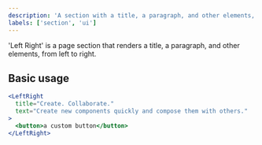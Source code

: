```yaml
---
description: 'A section with a title, a paragraph, and other elements, from left to right.'
labels: ['section', 'ui']
---
```



'Left Right' is a page section that renders a title, a paragraph, and other elements, from left to right.

## Basic usage

```jsx live
<LeftRight
  title="Create. Collaborate."
  text="Create new components quickly and compose them with others."
>
  <button>a custom button</button>
</LeftRight>
```
